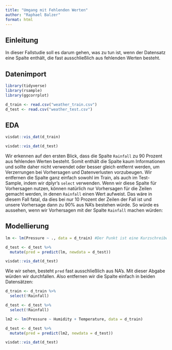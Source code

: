 ```yaml
---
title: "Umgang mit Fehlenden Werten"
author: "Raphael Balzer"
format: html
---
```


## Einleitung

In dieser Fallstudie soll es darum gehen, was zu tun ist, wenn der Datensatz eine Spalte enthält, die fast ausschließlich aus fehlenden Werten besteht.

## Datenimport

```r
library(tidyverse)
library(rsample)
library(ggcorrplot)
```

```r
d_train <- read.csv("weather_train.csv")
d_test <- read.csv("weather_test.csv")
```

## EDA

```r
visdat::vis_dat(d_train)
```

```r
visdat::vis_dat(d_test)
```

Wir erkennen auf den ersten Blick, dass die Spalte ``Rainfall`` zu 90 Prozent aus fehlenden Werten besteht. Somit enthält die Spalte kaum Informationen und sollte daher nicht verwendet oder besser gleich entfernt werden, um Verzerrungen bei Vorhersagen und Datenverlusten vorzubeugen. Wir entfernen die Spalte ganz einfach sowohl im Train, als auch im Test-Sample, indem wir dplyr's ``select`` verwenden. Wenn wir diese Spalte für Vorhersagen nutzen, können natürlich nur Vorhersagen für die Zeilen gemacht werden, in denen ``Rainfall`` einen Wert aufweist. Das wäre in diesem Fall fatal, da dies bei nur 10 Prozent der Zeilen der Fall ist und unsere Vorhersage dann zu 90% aus NA's bestehen würde. So würde es aussehen, wenn wir Vorhersagen mit der Spalte ``Rainfall`` machen würden:

## Modellierung

```r
lm <- lm(Pressure ~ ., data = d_train) #Der Punkt ist eine Kurzschreibweise für alle verfügbaren Variablen
```

```r
d_test <- d_test %>% 
  mutate(pred = predict(lm, newdata = d_test))

visdat::vis_dat(d_test)
```

Wie wir sehen, besteht ``pred`` fast ausschließlich aus NA's. Mit dieser Abgabe würden wir durchfallen. Also entfernen wir die Spalte einfach in beiden Datensätzen:

```r
d_train <- d_train %>% 
  select(!Rainfall)

d_test <- d_test %>% 
  select(!Rainfall)
```

```r
lm2 <- lm(Pressure ~ Humidity + Temperature, data = d_train)
```

```r
d_test <- d_test %>% 
  mutate(pred = predict(lm2, newdata = d_test))

visdat::vis_dat(d_test)
```